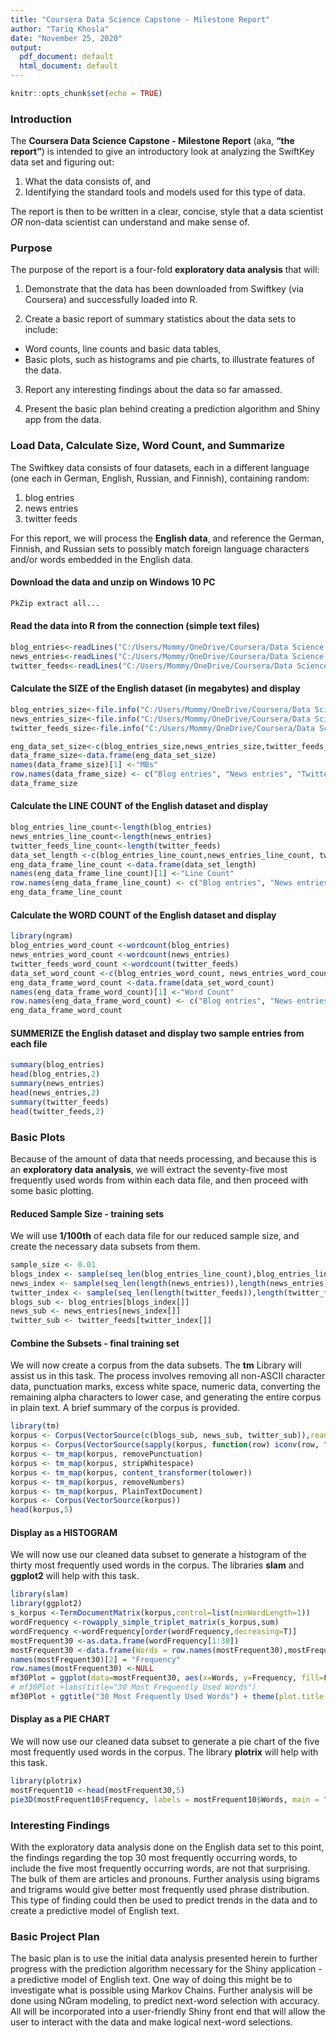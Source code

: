 ---
title: "Coursera Data Science Capstone - Milestone Report"
author: "Tariq Khosla"
date: "November 25, 2020"
output:
  pdf_document: default
  html_document: default
---

```{r setup, include=FALSE}
knitr::opts_chunk$set(echo = TRUE)
```

### Introduction

The **Coursera Data Science Capstone - Milestone Report** (aka, **"the report"**) is intended to give an introductory look at analyzing the SwiftKey data set and figuring out: 

1. What the data consists of, and 
2. Identifying the standard tools and models used for this type of data.

The report is then to be written in a clear, concise, style that a data scientist _OR_ non-data scientist can understand and make sense of.  

### Purpose

The purpose of the report is a four-fold **exploratory data analysis** that will:

1. Demonstrate that the data has been downloaded from Swiftkey (via Coursera) and successfully loaded into R.

2. Create a basic report of summary statistics about the data sets to include:
  + Word counts, line counts and basic data tables,
  + Basic plots, such as histograms and pie charts, to illustrate features of the data.

3. Report any interesting findings about the data so far amassed.

4. Present the basic plan behind creating a prediction algorithm and Shiny app from the data.

### Load Data, Calculate Size, Word Count, and Summarize

The Swiftkey data consists of four datasets, each in a different language (one each in German, English, Russian, and Finnish), containing random:

1. blog entries
2. news entries
3. twitter feeds

For this report, we will process the **English data**, and reference the German, Finnish, and Russian sets to possibly match foreign language characters and/or words embedded in the English data.

#### **Download the data** and unzip on Windows 10 PC
```{r unzip_data, eval=FALSE}
PkZip extract all... 
```

#### **Read the data into R** from the connection (simple text files) 
``` {r read_data}
blog_entries<-readLines("C:/Users/Mommy/OneDrive/Coursera/Data Science Specialization/Capstone/Data/final/en_US/en_US.blogs.txt", skipNul = TRUE, warn= FALSE)
news_entries<-readLines("C:/Users/Mommy/OneDrive/Coursera/Data Science Specialization/Capstone/Data/final/en_US/en_US.news.txt", skipNul = TRUE, warn=FALSE)
twitter_feeds<-readLines("C:/Users/Mommy/OneDrive/Coursera/Data Science Specialization/Capstone/Data/final/en_US/en_US.twitter.txt", skipNul = TRUE, warn=FALSE)
```

#### Calculate the **SIZE** of the English dataset (in megabytes) and display
``` {r file_size}
blog_entries_size<-file.info("C:/Users/Mommy/OneDrive/Coursera/Data Science Specialization/Capstone/Data/final/en_US/en_US.blogs.txt")$size/ 1024 ^ 2
news_entries_size<-file.info("C:/Users/Mommy/OneDrive/Coursera/Data Science Specialization/Capstone/Data/final/en_US/en_US.news.txt")$size/ 1024 ^ 2
twitter_feeds_size<-file.info("C:/Users/Mommy/OneDrive/Coursera/Data Science Specialization/Capstone/Data/final/en_US/en_US.twitter.txt")$size/ 1024 ^ 2
```

``` {r data_frame_size}
eng_data_set_size<-c(blog_entries_size,news_entries_size,twitter_feeds_size)
data_frame_size<-data.frame(eng_data_set_size)
names(data_frame_size)[1] <-"MBs"
row.names(data_frame_size) <- c("Blog entries", "News entries", "Twitter Feeds")
data_frame_size
```

#### Calculate the **LINE COUNT** of the English dataset and display
```{r data_frame_line_count}
blog_entries_line_count<-length(blog_entries)
news_entries_line_count<-length(news_entries)
twitter_feeds_line_count<-length(twitter_feeds)
data_set_length <-c(blog_entries_line_count,news_entries_line_count, twitter_feeds_line_count)
eng_data_frame_line_count <-data.frame(data_set_length)
names(eng_data_frame_line_count)[1] <-"Line Count"
row.names(eng_data_frame_line_count) <- c("Blog entries", "News entries", "Twitter Feeds")
eng_data_frame_line_count
```

#### Calculate the **WORD COUNT** of the English dataset and display
```{r word_count}
library(ngram)
blog_entries_word_count <-wordcount(blog_entries)
news_entries_word_count <-wordcount(news_entries)
twitter_feeds_word_count <-wordcount(twitter_feeds)
data_set_word_count <-c(blog_entries_word_count, news_entries_word_count, twitter_feeds_word_count)
eng_data_frame_word_count <-data.frame(data_set_word_count)
names(eng_data_frame_word_count)[1] <-"Word Count"
row.names(eng_data_frame_word_count) <- c("Blog entries", "News entries", "Twitter Feeds")
eng_data_frame_word_count
```

#### **SUMMERIZE** the English dataset and display two sample entries from each file
```{r summaries}
summary(blog_entries)
head(blog_entries,2)
summary(news_entries)
head(news_entries,2)
summary(twitter_feeds)
head(twitter_feeds,2)
```

### Basic Plots
Because of the amount of data that needs processing, and because this is an **exploratory data analysis**, we will extract the seventy-five most frequently used words from within each data file, and then proceed with some basic plotting.

#### Reduced Sample Size - training sets
We will use **1/100th** of each data file for our reduced sample size, and create the necessary data subsets from them.

```{r sample_size}
sample_size <- 0.01
blogs_index <- sample(seq_len(blog_entries_line_count),blog_entries_line_count*sample_size)
news_index <- sample(seq_len(length(news_entries)),length(news_entries)*sample_size)
twitter_index <- sample(seq_len(length(twitter_feeds)),length(twitter_feeds)*sample_size)
blogs_sub <- blog_entries[blogs_index[]]
news_sub <- news_entries[news_index[]]
twitter_sub <- twitter_feeds[twitter_index[]]
```
#### Combine the Subsets - final training set
We will now create a corpus from the data subsets.  The **tm** Library will assist us in this task.  The process involves removing all non-ASCII character data, punctuation marks, excess white space, numeric data, converting the remaining alpha characters to lower case, and generating the entire corpus in plain text.  A brief summary of the corpus is provided.

```{r korpus}
library(tm)
korpus <- Corpus(VectorSource(c(blogs_sub, news_sub, twitter_sub)),readerControl=list(reader=readPlain,language="en"))
korpus <- Corpus(VectorSource(sapply(korpus, function(row) iconv(row, "latin1", "ASCII", sub=""))))
korpus <- tm_map(korpus, removePunctuation)
korpus <- tm_map(korpus, stripWhitespace) 
korpus <- tm_map(korpus, content_transformer(tolower)) 
korpus <- tm_map(korpus, removeNumbers) 
korpus <- tm_map(korpus, PlainTextDocument) 
korpus <- Corpus(VectorSource(korpus))
head(korpus,5)
```

#### Display as a **HISTOGRAM**
We will now use our cleaned data subset to generate a histogram of the thirty most frequently used words in the corpus.  The libraries **slam** and **ggplot2** will help with this task.

```{r histogram}
library(slam)
library(ggplot2)
s_korpus <-TermDocumentMatrix(korpus,control=list(minWordLength=1))
wordFrequency <-rowapply_simple_triplet_matrix(s_korpus,sum)
wordFrequency <-wordFrequency[order(wordFrequency,decreasing=T)]
mostFrequent30 <-as.data.frame(wordFrequency[1:30])
mostFrequent30 <-data.frame(Words = row.names(mostFrequent30),mostFrequent30)
names(mostFrequent30)[2] = "Frequency"
row.names(mostFrequent30) <-NULL
mf30Plot = ggplot(data=mostFrequent30, aes(x=Words, y=Frequency, fill=Frequency)) + geom_bar(stat="identity") +  guides(fill=FALSE) + theme(axis.text.x=element_text(angle=90))
# mf30Plot +labs(title="30 Most Frequently Used Words")
mf30Plot + ggtitle("30 Most Frequently Used Words") + theme(plot.title = element_text(hjust = 0.5))
```

#### Display as a **PIE CHART**
We will now use our cleaned data subset to generate a pie chart of the five most frequently used words in the corpus.  The library **plotrix** will help with this task.

```{r scatter_plot}
library(plotrix)
mostFrequent10 <-head(mostFrequent30,5)
pie3D(mostFrequent10$Frequency, labels = mostFrequent10$Words, main = "Pie of Five Greatest Word Frequencies", explode=0.1, radius=1.8, labelcex = 1.3, start=0.7)
```

### Interesting Findings
With the exploratory data analysis done on the English data set to this point, the findings regarding the top 30 most frequently occurring words, to include the five most frequently occurring words, are not that surprising.  The bulk of them are articles and pronouns.  Further analysis using bigrams and trigrams would give better most frequently used phrase distribution.  This type of finding could then be used to predict trends in the data and to create a predictive model of English text.

### Basic Project Plan
The basic plan is to use the initial data analysis presented herein to further progress with the prediction algorithm necessary for the Shiny application - a predictive model of English text.  One way of doing this might be to investigate what is possible using Markov Chains.  Further analysis will be done using NGram modeling, to predict next-word selection with accuracy.  All will be incorporated into a user-friendly Shiny front end that will allow the user to interact with the data and make logical next-word selections.
